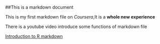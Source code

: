 ##This is a markdown document

This is my first markdown file on *Coursera*,It is a **whole new experience**

There is a youtube video introduce some functions of markdown file

[Introduction to R markdown](https://www.youtube.com/watch?v=-apyD5f9nwg)

